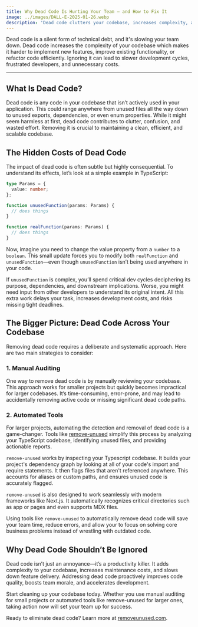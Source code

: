 ```yaml
---
title: Why Dead Code Is Hurting Your Team — and How to Fix It
image: ../images/DALL-E-2025-01-26.webp
description: 'Dead code clutters your codebase, increases complexity, and slows down development. It wastes time and resources while making updates and refactoring harder. Start improving your codebase today by addressing this silent productivity killer!'
---
```


Dead code is a silent form of technical debt, and it's slowing your team down. Dead code increases the complexity of your codebase which makes it harder to implement new features, improve existing functionality, or refactor code efficiently. Ignoring it can lead to slower development cycles, frustrated developers, and unnecessary costs.

<hr />

## What Is Dead Code?

Dead code is any code in your codebase that isn’t actively used in your application. This could range anywhere from unused files all the way down to unused exports, dependencies, or even enum properties. While it might seem harmless at first, dead code contributes to clutter, confusion, and wasted effort. Removing it is crucial to maintaining a clean, efficient, and scalable codebase.

## The Hidden Costs of Dead Code

The impact of dead code is often subtle but highly consequential. To understand its effects, let’s look at a simple example in TypeScript:

```ts
type Params = {
  value: number;
};

function unusedFunction(params: Params) {
  // does things
}

function realFunction(params: Params) {
  // does things
}
```

Now, imagine you need to change the value property from a `number` to a `boolean`. This small update forces you to modify both `realFunction` and `unusedFunction`—even though `unusedFunction` isn’t being used anywhere in your code.

If `unusedFunction` is complex, you’ll spend critical dev cycles deciphering its purpose, dependencies, and downstream implications. Worse, you might need input from other developers to understand its original intent. All this extra work delays your task, increases development costs, and risks missing tight deadlines.

## The Bigger Picture: Dead Code Across Your Codebase

Removing dead code requires a deliberate and systematic approach. Here are two main strategies to consider:

### 1. Manual Auditing

One way to remove dead code is by manually reviewing your codebase. This approach works for smaller projects but quickly becomes impractical for larger codebases. It’s time-consuming, error-prone, and may lead to accidentally removing active code or missing significant dead code paths.

### 2. Automated Tools

For larger projects, automating the detection and removal of dead code is a game-changer. Tools like [remove-unused](https://removeunused.com) simplify this process by analyzing your TypeScript codebase, identifying unused files, and providing actionable reports.

`remove-unused` works by inspecting your Typescript codebase. It builds your project's dependency graph by looking at all of your code's import and require statements. It then flags files that aren't referenced anywhere. This accounts for aliases or custom paths, and ensures unused code is accurately flagged.

`remove-unused` is also designed to work seamlessly with modern frameworks like Next.js. It automatically recognizes critical directories such as app or pages and even supports MDX files.

Using tools like `remove-unused` to automatically remove dead code will save your team time, reduce errors, and allow your to focus on solving core business problems instead of wrestling with outdated code.

## Why Dead Code Shouldn’t Be Ignored

Dead code isn’t just an annoyance—it’s a productivity killer. It adds complexity to your codebase, increases maintenance costs, and slows down feature delivery. Addressing dead code proactively improves code quality, boosts team morale, and accelerates development.

Start cleaning up your codebase today. Whether you use manual auditing for small projects or automated tools like remove-unused for larger ones, taking action now will set your team up for success.

Ready to eliminate dead code? Learn more at [removeunused.com](https://removeunused.com).
